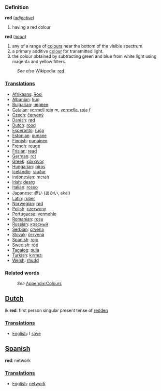 ===Definition===
;'''red''' (''[[adjective]]'')
#having a red colour
;'''red''' (''[[noun]]'')
#any of a range of [[color|colour]]s near the bottom of the visible spectrum.
#a primary additive [[color|colour]] for transmitted light. 
#the colour obtained by subtracting green and blue from white light using magenta and yellow filters.
:''See also'' Wikipedia: [[w:red|red]]

===[[Translation]]s===

* [[Afrikaans]]: [[Rooi]]
* [[Albanian]]: [[kuq]]
* [[Bulgarian]]: [[червен]]
* [[Catalan]]: [[vermell]] [[roig]] ''m'', [[vermella]], [[roja]] ''f''
* [[Czech]]: [[červený]]
* [[Danish]]: [[rød]]
* [[Dutch]]: [[rood]]
* [[Esperanto]]: [[ruĝa]]
* [[Estonian]]: [[punane]]
* [[Finnish]]: [[punainen]]
* [[French]]: [[rouge]]
* [[Frisian]]: [[read]]
* [[German]]: [[rot]]
* [[Greek]]: [[κόκκινος]]
* [[Hungarian]]: [[piros]]
* [[Icelandic]]: [[rauður]]
* [[Indonesian]]: [[merah]]
* [[Irish]]: [[dearg ]]
* [[Italian]]: [[rosso]]
* [[Japanese]]: [[赤い]] (あかい, akai)
* [[Latin]]: [[ruber]]
* [[Norwegian]]: [[rød]]
* [[Polish]]: [[czerwony]]
* [[Portuguese]]: [[vermehlo]]
* [[Romanian]]: [[roşu]]
* [[Russian]]: [[красный]]
* [[Serbian]]: [[crvena]]
* [[Slovak]]: [[červená]]
* [[Spanish]]: [[rojo]]
* [[Swedish]]: [[röd]]
* [[Tagalog]]: [[pula]]
* [[Turkish]]: [[kırmızı]]
* [[Welsh]]: [[rhudd]]

===Related words===
:''See'' [[Wiktionary_Appendix:Colours|Appendix:Colours]]

==[[Dutch]]==

ik '''red''': first person singular present tense of [[redden]]

===[[Translation]]s===
* [[English]]: I [[save]]

==[[Spanish]]==

'''red''': network

===[[Translation]]s===
* [[English]]: [[network]]